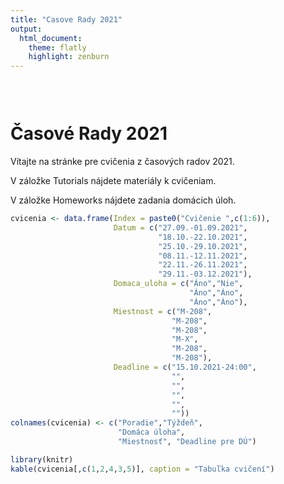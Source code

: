 ```yaml
---
title: "Casove Rady 2021"
output: 
  html_document:
    theme: flatly
    highlight: zenburn
---
```


<style type="text/css">
.title {
  display: none;
}

#getting-started img {
  margin-right: 10px;
}

</style>

<div class="row" style="padding-top: 30px;">
<div class="col-sm-6">

# **Časové Rady 2021**

Vítajte na stránke pre cvičenia z časových radov 2021.

V záložke Tutorials nájdete materiály k cvičeniam. 

V záložke Homeworks nájdete zadania domácich úloh.

```r

cvicenia <- data.frame(Index = paste0("Cvičenie ",c(1:6)),
                       Datum = c("27.09.-01.09.2021",
                                 "18.10.-22.10.2021",
                                 "25.10.-29.10.2021",
                                 "08.11.-12.11.2021",
                                 "22.11.-26.11.2021",
                                 "29.11.-03.12.2021"),
                       Domaca_uloha = c("Áno","Nie",
                                        "Áno","Áno",
                                        "Áno","Áno"),
                       Miestnost = c("M-208",
                                    "M-208",
                                    "M-208",
                                    "M-X",
                                    "M-208",
                                    "M-208"),
                       Deadline = c("15.10.2021-24:00",
                                    "",
                                    "",
                                    "",
                                    "",
                                    ""))
colnames(cvicenia) <- c("Poradie","Týždeň",
                        "Domáca úloha",
                        "Miestnosť", "Deadline pre DÚ")
```

```r
library(knitr)
kable(cvicenia[,c(1,2,4,3,5)], caption = "Tabuľka cvičení")
```

